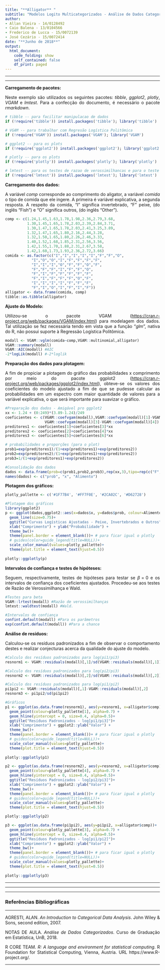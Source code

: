 ```yaml
---
title: "**Alligator** "
subtitle: "Modelos Logito Multicategorizados - Análise de Dados Categorizados - Prova 3"
author: 
- Allan Vieira - 14/0128492
- Caio Balena - 13/0104566
- Frederico de Lucca - 15/0072139
- José Cezário - 15/0072414
date: "**Junho de 2018**"
output:
  html_document:
    code_folding: show
    self_contained: false
    df_print: paged
---
```


<!-- self_contained: false --- para nao dar pau do plotly com firefox -->
<!-- df_print para as formas de imprimir data frames e tibbles -->
<!-- ver https://rmarkdown.rstudio.com/html_document_format.html -->


<!-- para justificar texto no markdown -->
<!-- https://stackoverflow.com/questions/43222169/how-to-justify-the-text-to-both-sides-when-knitting-html-in-rmarkdown -->
<style>
body {
text-align: justify}
</style>



<!-- para acrescentar logo da unb no cabeçalho -->
<script>
   $(document).ready(function() {
     $head = $('#header');
     $head.prepend('<img src=\"unb3.png\" style=\"float: right;width: 150px;\"/>')
   });
</script>

---

---


**Carregamento de pacotes:**

Neste exemplo são utilizados os seguintes pacotes: *tibble*, *ggplot2*, *plotly*, *VGAM* e *lmtest*. Para a confecção do documento, é necessário o pacote *rmarkdown*.

```r
# tibble -- para facilitar manipulacao de dados
if (!require('tibble')) install.packages('tibble'); library('tibble')

# VGAM -- para trabalhar com Regresão Logística Politômica
if (!require('VGAM')) install.packages('VGAM'); library('VGAM')

# ggplot2 -- para os plots
if (!require('ggplot2')) install.packages('ggplot2'); library('ggplot2')

# plotly -- para os plots
if (!require('plotly')) install.packages('plotly'); library('plotly')

# lmtest -- para os testes de razao de verossimilhancas e para o teste de wald
if (!require('lmtest')) install.packages('lmtest'); library('lmtest')

```


**Carregamento dos dados:**


A variável *comp* corresponde ao comprimento do aligator, a variável *comida* o tipo de comida que ele ingere. A primeira é variável explicativa, a segunda resposta. A respeito da comida, "I" significa invertebrado, "F" peixe, (do inglês "Fish") e "O" significa outros, (do inglês "Other").
```r
comp <- c(1.24,1.45,1.63,1.78,1.98,2.36,2.79,3.68,
          1.30,1.45,1.65,1.78,2.03,2.39,2.84,3.71,
          1.30,1.47,1.65,1.78,2.03,2.41,3.25,3.89,
          1.32,1.47,1.65,1.80,2.16,2.44,3.28,
          1.32,1.50,1.65,1.80,2.26,2.46,3.33,
          1.40,1.52,1.68,1.85,2.31,2.56,3.56,
          1.42,1.55,1.70,1.88,2.31,2.67,3.58,
          1.42,1.60,1.73,1.93,2.36,2.72,3.66)
comida <- as.factor(c("I","I","I","I","I","F","F","O",
            "I","O","O","I","F","F","F","F",
            "I","I","I","O","F","F","O","F",
            "F","F","F","I","F","F","O",
            "F","I","F","F","F","F","F",
            "F","I","F","F","F","O","F",
            "I","I","I","I","F","F","F",
            "F","I","O","I","F","I","F"))
alligator <- data.frame(comida, comp)
tibble::as.tibble(alligator)
```


**Ajuste do Modelo:**

Utilizou-se o pacote VGAM (<https://cran.r-project.org/web/packages/VGAM/index.html>) para modelagem dos dados. Tal utilização se fez necessária tendo em vista que a função "*glm*", nativa do R, não possui suporte à Regressão Logística Politômica.

```r
modall <- VGAM::vglm(comida~comp,VGAM::multinomial,alligator)
VGAM::summary(modall) 
VGAM::AIC(modall) #AIC
-2*logLik(modall) #-2*loglik
```


**Preparação dos dados para plotagem:**

A fim de propiciar a plotagem do gráfico das probabilidades x comprimento por meio do pacote ggplot2 (<https://cran.r-project.org/web/packages/ggplot2/index.html>), obteve-se os valores dos coeficientes do modelo ajustado a fim de que se pudesse calcular as probabilidades em um espectro com maior quantidade de valores para a variável explicativa, o que será importante para suavizar o gráfico.

```r
#Preparação dos dados - Amigável pro ggplot2
xx <- 1.24 + (0:249)*(3.89-1.24)/249
coeficientes <- c(VGAM::coefvgam(modall),VGAM::coefvgam(modall)[1]-VGAM::coefvgam(modall)[2],
                  VGAM::coefvgam(modall)[3]-VGAM::coefvgam(modall)[4])
preditores1 <- coeficientes[1]+coeficientes[3]*xx
preditores2 <- coeficientes[2]+coeficientes[4]*xx
preditores3 <- coeficientes[5]+coeficientes[6]*xx

# probabilidades e proporções (para o plot)
prob1=exp(preditores1)/(1+exp(preditores1)+exp(preditores2))
prob2=exp(preditores2)/(1+exp(preditores1)+exp(preditores2))
prob3=1/(1+exp(preditores1)+exp(preditores2))

#Consolidação dos dados
dados <- data.frame(prob=c(prob1,prob2,prob3),rep(xx,3),tipo=rep(c("F","I","O"),each=length(xx)))
names(dados) <- c("prob", "x", "Alimento")
```


**Plotagem dos gráficos:**

```r
plotly_pallette <- c('#1F77B4', '#FF7F0E', '#2CA02C', '#D62728')

#Plotagem dos gráficos
library(ggplot2)
p <- ggplot(dados,ggplot2::aes(x=dados$x, y=dados$prob, colour=Alimento)) + 
  geom_line(size=0.75)+
  ggtitle("Curvas Logísticas Ajustadas - Peixe, Invertebrados e Outros")+
  xlab("Comprimento") + ylab("Probabilidade") +
  theme_bw()+
  theme(panel.border = element_blank())+ # para ficar igual o plotly
  # guides(color=guide_legend(title=NULL))+
  scale_color_manual(values=plotly_pallette)+
  theme(plot.title = element_text(hjust=0.5))
  
plotly::ggplotly(p)


```

\s\s

**Intervalos de confiança e testes de hipóteses:**

Seguem, respectivamente, testes de hipóteses para testar se $\beta = 0$ e os intervalos de confiança dos coeficientes ajustados. Procedeu-se aos testes de Razão de Verossimilhança e Wald.

```r
#Testes para beta
VGAM::lrtest(modall) #Razão de verossimilhanças
lmtest::waldtest(modall) #Wald.

#Intervalos de confiança
confint.default(modall) #Para os parâmetros
exp(confint.default(modall)) #Para a chance
```


**Análise de resíduos:**

Calculou-se os resíduos padronizados a fim de observar o comportamento destes e realizar conjecturas acerca da qualidade do ajuste do modelo.

```r
#Calculo dos resíduos padronizados para log(pi1/pi3)
resnorm1 <- VGAM::residuals(modall)[,1]/sd(VGAM::residuals(modall)[,1])

#Calculo dos resíduos padronizados para log(pi2/pi3)
resnorm2 <- VGAM::residuals(modall)[,2]/sd(VGAM::residuals(modall)[,2]) 

#Calculo dos resíduos padronizados para log(pi1/pi2)
pi1pi2 <- VGAM::residuals(modall)[,1]-VGAM::residuals(modall)[,2]
resnorm3 <- pi1pi2/sd(pi1pi2)

#Gráficos
p1 <- ggplot(as.data.frame(resnorm1), aes(y=resnorm1, x=alligator$comp)) + 
  geom_point(colour=plotly_pallette[1], alpha=0.7) +
  geom_hline(yintercept = 0, size=0.4, alpha=0.5)+
  ggtitle("Resíduos Padronizados - log[pi1/pi3]")+
  xlab("Comprimento") + ggplot2::ylab("Valor") + 
  theme_bw()+
  theme(panel.border = element_blank())+ # para ficar igual o plotly
  # guides(color=guide_legend(title=NULL))+
  scale_color_manual(values=plotly_pallette)+
  theme(plot.title = element_text(hjust=0.5))
  
plotly::ggplotly(p1)

p2 <- ggplot(as.data.frame(resnorm2), aes(y=resnorm2, x=alligator$comp)) + 
  geom_point(colour=plotly_pallette[4], alpha=0.7) +
  geom_hline(yintercept = 0, size=0.4, alpha=0.5)+
  ggtitle("Resíduos Padronizados - log[pi2/pi3]")+
  xlab("Comprimento") + ggplot2::ylab("Valor") + 
  theme_bw()+
  theme(panel.border = element_blank())+ # para ficar igual o plotly
  # guides(color=guide_legend(title=NULL))+
  scale_color_manual(values=plotly_pallette)+
  theme(plot.title = element_text(hjust=0.5))

plotly::ggplotly(p2)

p3 <- ggplot(as.data.frame(pi1pi2), aes(y=pi1pi2, x=alligator$comp))+
  geom_point(colour=plotly_pallette[3], alpha=0.7) +
  geom_hline(yintercept = 0, size=0.4, alpha=0.5)+
  ggtitle("Resíduos Padronizados - log[pi1/pi2]")+
  xlab("Comprimento") + ggplot2::ylab("Valor") + 
  theme_bw()+
  theme(panel.border = element_blank())+ # para ficar igual o plotly
  # guides(color=guide_legend(title=NULL))+
  scale_color_manual(values=plotly_pallette)+
  theme(plot.title = element_text(hjust=0.5))
  
plotly::ggplotly(p3)
```



\s\s

\s\s




---

---

---

### Referências Bibliográficas

---


AGRESTI, ALAN. *An Introduction to Categorical Data Analysis*. John Wiley & Sons, second edition, 2007.

NOTAS DE AULA. *Análise de Dados Categorizados*. Curso de Graduação em Estatística, UnB, 2018.

R CORE TEAM. *R: A language and environment for statistical computing*. R Foundation for Statistical Computing, Vienna, Austria. URL https://www.R-project.org/.

---